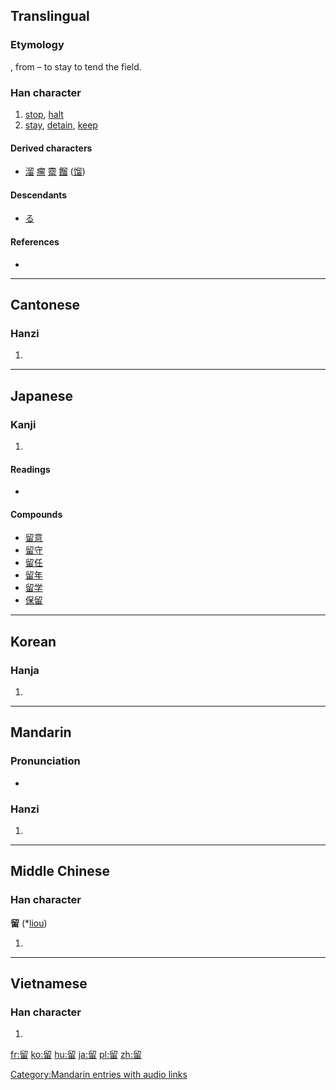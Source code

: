 {{also|畱|畄}}
==Translingual==

===Etymology===
{{Han simp|畱|f=戼|t=卯}}, from {{Han compound|丣|田|t2=field|ls=psc|c1=p|c2=s}} – to stay to tend the field.

===Han character===
{{Han char|rn=102|rad=田|as=05|sn=10|four=7760<sub>2</sub>|canj=竹竹田 (HHW)}}

# [[stop]], [[halt]]
# [[stay]], [[detain]], [[keep]]

====Derived characters====
* [[溜]] [[瘤]] [[霤]] [[餾]] ([[馏]])

====Descendants====
* [[る]]

====References====
* {{Han ref|kx=0761.050|dkj=21808|dj=1171.010|hdz=42537.040|uh=7559|ud=30041|bh=AF64|bd=44900}}

----

==Cantonese==

===Hanzi===
{{yue-hanzi|jyut=|y=lau4}}

# {{defn|Cantonese|sort=田05}}

----

==Japanese==

===Kanji===
{{ja-kanji|grade=5|rs=田05}}

# {{defn|Japanese|sort=田05}}

====Readings====
* {{ja-readings|on=[[りゅう]] (ryū), [[る]] (ru)|kun=[[とめる]] (tomeru), [[とどまる]] (todomaru), [[とまる]] (tomaru)}}

====Compounds====
* [[留意]]
* [[留守]]
* [[留任]]
* [[留年]]
* [[留学]]
* [[保留]]

----

==Korean==

===Hanja===
{{ko-hanja|hangeul=류>유|eumhun=|rv=ryu>yu|mr=ryu>yu|y=lyu>yu}}

# {{defn|Korean|sort=田05}}

----

==Mandarin==

===Pronunciation===
* {{audio|zh-liú.ogg|audio}}

===Hanzi===
{{cmn-hanzi|pin=[[liú]] ([[liu2]])|wg=liu<sup>2</sup>}}

# {{defn|Mandarin|sort=田05}}

[[Category:Mandarin entries with audio links]]

----

==Middle Chinese==

===Han character===
'''留''' (*[[liou]])<!--note: asterisk indicates that this character appears more than four times in the Tang Dynasty corpus of literature-->

# {{defn|Middle Chinese|sort=田05}}

----

==Vietnamese==

===Han character===
{{vi-hantu|[[lưu]]|rs=田05}}

# {{defn|Vietnamese|sort=田05}}

[[fr:留]]
[[ko:留]]
[[hu:留]]
[[ja:留]]
[[pl:留]]
[[zh:留]]